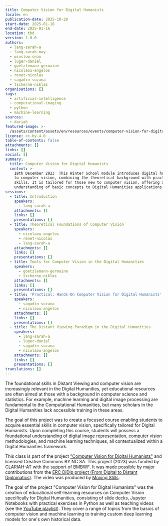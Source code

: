 ```yaml
---
title: Computer Vision for Digital Humanists
locale: en
publication-date: 2025-10-20
start-date: 2025-01-16
end-date: 2025-01-16
location: tbd
version: 1.0.0
authors:
  - lang-sarah-a
  - lang-sarah-may
  - winslow-sean
  - luger-daniel
  - goetzlemann-germaine
  - nicolaou-angelos
  - renet-nicolas
  - sagadin-suzana
  - tscherne-niklas
organisations: []
tags:
  - artificial-intelligence
  - computational-imaging
  - python
  - machine-learning
sources:
  - dariah
featured-image: >-
  /assets/content/assets/en/resources/events/computer-vision-for-digital-humanists/featured-image.png
license: cc-by-4.0
table-of-contents: false
attachments: []
links: []
social: []
summary:
  title: Computer Vision for Digital Humanists
  content: >-
    18th December 2023  This Winter School module introduces digital humanists
    to computer vision, combining the theoretical background with practical
    skills. It is tailored for those new to computer vision, offering a broad
    understanding of basic concepts to Digital Humanities applications.
sessions:
  - title: Introduction
    speakers:
      - lang-sarah-a
    attachments: []
    links: []
    presentations: []
  - title: Theoretical Foundations of Computer Vision
    speakers:
      - nicolaou-angelos
      - renet-nicolas
      - lang-sarah-a
    attachments: []
    links: []
    presentations: []
  - title: Tools for Computer Vision in the Digital Humanities
    speakers:
      - goetzlemann-germaine
      - tscherne-niklas
    attachments: []
    links: []
    presentations: []
  - title: 'Practical: Hands-On Computer Vision for Digital Humanists'
    speakers:
      - sagadin-suzana
      - nicolaou-angelos
    attachments: []
    links: []
    presentations: []
  - title: The Distant Viewing Paradigm in the Digital Humanities
    speakers:
      - lang-sarah-a
      - luger-daniel
      - sagadin-suzana
      - nicolaou-angelos
    attachments: []
    links: []
    presentations: []
translations: []
---
```

The foundational skills in Distant Viewing and computer vision are increasingly relevant in the Digital Humanities, yet educational resources are often aimed at those with a background in computer science and statistics. For example, machine learning and digital image processing are fundamental to the Computational Humanities, but many scholars in the Digital Humanities lack accessible training in these areas.

The goal of this project was to create a focused course enabling students to acquire essential skills in computer vision, specifically tailored for Digital Humanists. Upon completing this course, students will possess a foundational understanding of digital image representation, computer vision methodologies, and machine learning techniques, all contextualized within a Digital Humanities framework.

This class is part of the project ["Computer Vision for Digital Humanists"](https://dha.acdh.oeaw.ac.at/en/computer-vision-digital-humanists) and licensed Creative Commons BY NC SA. This project (2023) was funded by CLARIAH-AT with the support of BMBWF. It was made possible by major contributions from the [ERC DiDip project (From Digital to Distant Diplomatics)](https://didip.hypotheses.org/). The video was produced by [Moving Stills](https://www.moving-stills.com/).

The goal of the project "Computer Vision for Digital Humanists" was the creation of educational self-learning resources on Computer Vision specifically for Digital Humanities, consisting of slide decks, Jupyter Notebooks with practical exercises in Python as well as teaching videos (see the [YouTube playlist](https://youtu.be/WOPf5jY68uY?si=k78F3ffOxbYQOuWn)). They cover a range of topics from the basics of computer vision and machine learning to training custom deep learning models for one's own historical data.
